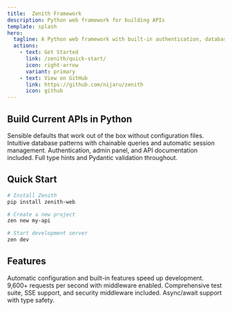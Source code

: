 ```yaml
---
title:  Zenith Framework
description: Python web framework for building APIs
template: splash
hero:
  tagline: A Python web framework with built-in authentication, database models, and API documentation
  actions:
    - text: Get Started
      link: /zenith/quick-start/
      icon: right-arrow
      variant: primary
    - text: View on GitHub
      link: https://github.com/nijaru/zenith
      icon: github
---
```



## Build Current APIs in Python

<CardGrid>
	<Card title="Automatic Configuration" icon="puzzle">
		Sensible defaults that work out of the box without configuration files.
	</Card>
	<Card title="ZenithModel" icon="database">
		Intuitive database patterns with chainable queries and automatic session management.
	</Card>
	<Card title="Built-in Features" icon="rocket">
		Authentication, admin panel, and API documentation included.
	</Card>
	<Card title="Type Safety" icon="shield">
		Full type hints and Pydantic validation throughout.
	</Card>
</CardGrid>

## Quick Start

```bash
# Install Zenith
pip install zenith-web

# Create a new project
zen new my-api

# Start development server
zen dev
```

## Features

<CardGrid>
	<Card title="Fast Development" icon="heart">
		Automatic configuration and built-in features speed up development.
	</Card>
	<Card title="High Performance" icon="rocket">
		9,600+ requests per second with middleware enabled.
	</Card>
	<Card title="Production Ready" icon="shield">
		Comprehensive test suite, SSE support, and security middleware included.
	</Card>
	<Card title="Python 3.12+" icon="puzzle">
		Async/await support with type safety.
	</Card>
</CardGrid>
